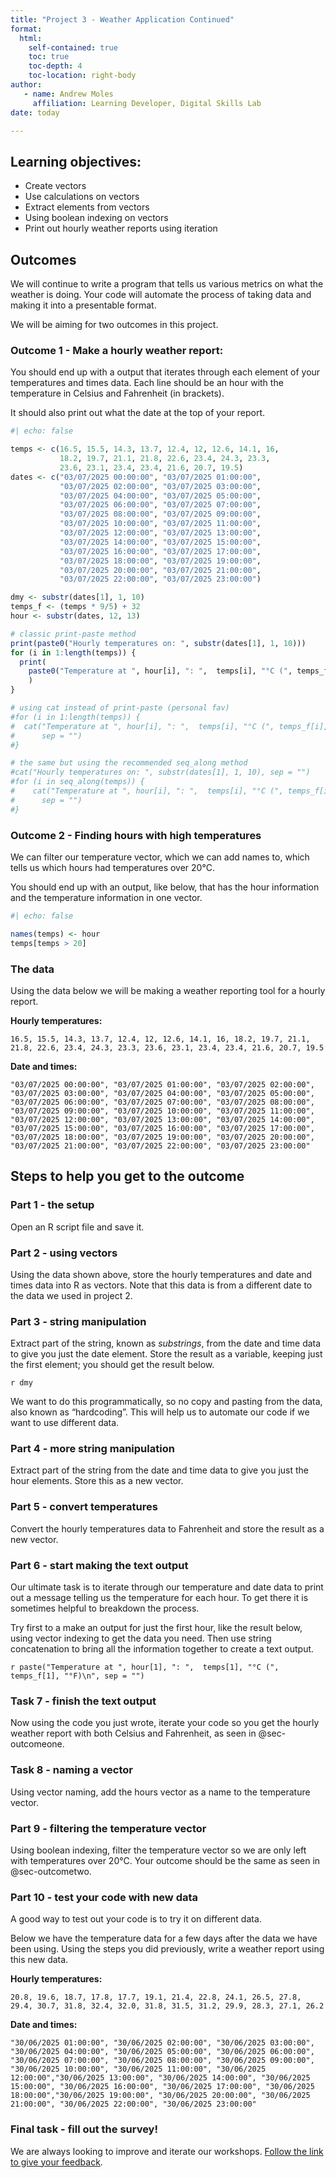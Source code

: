 ```yaml
---
title: "Project 3 - Weather Application Continued"
format: 
  html:
    self-contained: true
    toc: true
    toc-depth: 4
    toc-location: right-body
author:
   - name: Andrew Moles
     affiliation: Learning Developer, Digital Skills Lab
date: today    

---
```


## Learning objectives:
- Create vectors
- Use calculations on vectors
- Extract elements from vectors
- Using boolean indexing on vectors
- Print out hourly weather reports using iteration


## Outcomes

We will continue to write a program that tells us various metrics on what the weather is doing. Your code will automate the process of taking data and making it into a presentable format. 

We will be aiming for two outcomes in this project.

### Outcome 1 - Make a hourly weather report: {#sec-outcomeone}

You should end up with a output that iterates through each element of your temperatures and times data. Each line should be an hour with the temperature in Celsius and Fahrenheit (in brackets). 

It should also print out what the date at the top of your report. 

```r
#| echo: false

temps <- c(16.5, 15.5, 14.3, 13.7, 12.4, 12, 12.6, 14.1, 16, 
           18.2, 19.7, 21.1, 21.8, 22.6, 23.4, 24.3, 23.3, 
           23.6, 23.1, 23.4, 23.4, 21.6, 20.7, 19.5)
dates <- c("03/07/2025 00:00:00", "03/07/2025 01:00:00", 
           "03/07/2025 02:00:00", "03/07/2025 03:00:00",
           "03/07/2025 04:00:00", "03/07/2025 05:00:00", 
           "03/07/2025 06:00:00", "03/07/2025 07:00:00", 
           "03/07/2025 08:00:00", "03/07/2025 09:00:00", 
           "03/07/2025 10:00:00", "03/07/2025 11:00:00", 
           "03/07/2025 12:00:00", "03/07/2025 13:00:00", 
           "03/07/2025 14:00:00", "03/07/2025 15:00:00", 
           "03/07/2025 16:00:00", "03/07/2025 17:00:00", 
           "03/07/2025 18:00:00", "03/07/2025 19:00:00", 
           "03/07/2025 20:00:00", "03/07/2025 21:00:00",
           "03/07/2025 22:00:00", "03/07/2025 23:00:00")

dmy <- substr(dates[1], 1, 10)
temps_f <- (temps * 9/5) + 32
hour <- substr(dates, 12, 13)

# classic print-paste method
print(paste0("Hourly temperatures on: ", substr(dates[1], 1, 10)))
for (i in 1:length(temps)) {
  print(
    paste0("Temperature at ", hour[i], ": ",  temps[i], "°C (", temps_f[i], "°F)")
    )
}

# using cat instead of print-paste (personal fav)
#for (i in 1:length(temps)) {
#  cat("Temperature at ", hour[i], ": ",  temps[i], "°C (", temps_f[i], "°F)\n",
#      sep = "")
#}

# the same but using the recommended seq_along method
#cat("Hourly temperatures on: ", substr(dates[1], 1, 10), sep = "")
#for (i in seq_along(temps)) {
#    cat("Temperature at ", hour[i], ": ",  temps[i], "°C (", temps_f[i], "°F)\n",
#      sep = "")
#}

```


### Outcome 2 - Finding hours with high temperatures {#sec-outcometwo}

We can filter our temperature vector, which we can add names to, which tells us which hours had temperatures over 20°C. 

You should end up with an output, like below, that has the hour information and the temperature information in one vector. 

```r
#| echo: false

names(temps) <- hour
temps[temps > 20]
```


### The data

Using the data below we will be making a weather reporting tool for a hourly report.

**Hourly temperatures:**

`16.5, 15.5, 14.3, 13.7, 12.4, 12, 12.6, 14.1, 16, 18.2, 19.7, 21.1, 21.8, 22.6, 23.4, 24.3, 23.3, 23.6, 23.1, 23.4, 23.4, 21.6, 20.7, 19.5`

**Date and times:**

`"03/07/2025 00:00:00", "03/07/2025 01:00:00", "03/07/2025 02:00:00", "03/07/2025 03:00:00", "03/07/2025 04:00:00", "03/07/2025 05:00:00", "03/07/2025 06:00:00", "03/07/2025 07:00:00", "03/07/2025 08:00:00", "03/07/2025 09:00:00", "03/07/2025 10:00:00", "03/07/2025 11:00:00", "03/07/2025 12:00:00", "03/07/2025 13:00:00", "03/07/2025 14:00:00", "03/07/2025 15:00:00", "03/07/2025 16:00:00", "03/07/2025 17:00:00", "03/07/2025 18:00:00", "03/07/2025 19:00:00", "03/07/2025 20:00:00", "03/07/2025 21:00:00", "03/07/2025 22:00:00", "03/07/2025 23:00:00"`


## Steps to help you get to the outcome

### Part 1 - the setup
Open an R script file and save it.

### Part 2 - using vectors
Using the data shown above, store the hourly temperatures and date and times data into R as vectors. Note that this data is from a different date to the data we used in project 2. 

### Part 3 - string manipulation
Extract part of the string, known as *substrings*, from the date and time data to give you just the date element. Store the result as a variable, keeping just the first element; you should get the result below. 

`r dmy`

We want to do this programmatically, so no copy and pasting from the data, also known as "hardcoding". This will help us to automate our code if we want to use different data. 

### Part 4 - more string manipulation
Extract part of the string from the date and time data to give you just the hour elements. Store this as a new vector. 

### Part 5 - convert temperatures
Convert the hourly temperatures data to Fahrenheit and store the result as a new vector.

### Part 6 - start making the text output
Our ultimate task is to iterate through our temperature and date data to print out a message telling us the temperature for each hour. To get there it is sometimes helpful to breakdown the process. 

Try first to a make an output for just the first hour, like the result below, using vector indexing to get the data you need. Then use string concatenation to bring all the information together to create a text output. 

`r paste("Temperature at ", hour[1], ": ",  temps[1], "°C (", temps_f[1], "°F)\n", sep = "")`

### Task 7 - finish the text output
Now using the code you just wrote, iterate your code so you get the hourly weather report with both Celsius and Fahrenheit, as seen in @sec-outcomeone. 

### Task 8 - naming a vector

Using vector naming, add the hours vector as a name to the temperature vector.

### Part 9 - filtering the temperature vector

Using boolean indexing, filter the temperature vector so we are only left with temperatures over 20°C. Your outcome should be the same as seen in @sec-outcometwo. 

### Part 10 - test your code with new data
A good way to test out your code is to try it on different data. 

Below we have the temperature data for a few days after the data we have been using. Using the steps you did previously, write a weather report using this new data. 

**Hourly temperatures:**

`20.8, 19.6, 18.7, 17.8, 17.7, 19.1, 21.4, 22.8, 24.1, 26.5, 27.8, 29.4, 30.7, 31.8, 32.4, 32.0, 31.8, 31.5, 31.2, 29.9, 28.3, 27.1, 26.2`

**Date and times:**

`"30/06/2025 01:00:00", "30/06/2025 02:00:00", "30/06/2025 03:00:00", "30/06/2025 04:00:00", "30/06/2025 05:00:00", "30/06/2025 06:00:00", "30/06/2025 07:00:00", "30/06/2025 08:00:00", "30/06/2025 09:00:00", "30/06/2025 10:00:00", "30/06/2025 11:00:00", "30/06/2025 12:00:00","30/06/2025 13:00:00", "30/06/2025 14:00:00", "30/06/2025 15:00:00", "30/06/2025 16:00:00", "30/06/2025 17:00:00", "30/06/2025 18:00:00","30/06/2025 19:00:00", "30/06/2025 20:00:00", "30/06/2025 21:00:00", "30/06/2025 22:00:00", "30/06/2025 23:00:00"`


### Final task - fill out the survey!


We are always looking to improve and iterate our workshops. [Follow the link to give your feedback](https://lse.eu.qualtrics.com/jfe/form/SV_79QvS52ZX3evC4K?coursename=R Projects 3: Building a Weather Application Continued&topic=R&prog=DS&version=25-26){target="_blank"}.


 <!--
### Optional outcome

Can you also get the result to be a vector?

```r
#| echo: false
# vector version
paste0("Hourly temperatures on: ", substr(dates[1], 1, 10))
paste0("Temperature at ", substr(dates, 12, 13), ": ",  temps, "°C (", temps_f, "°F)")

```

--->


